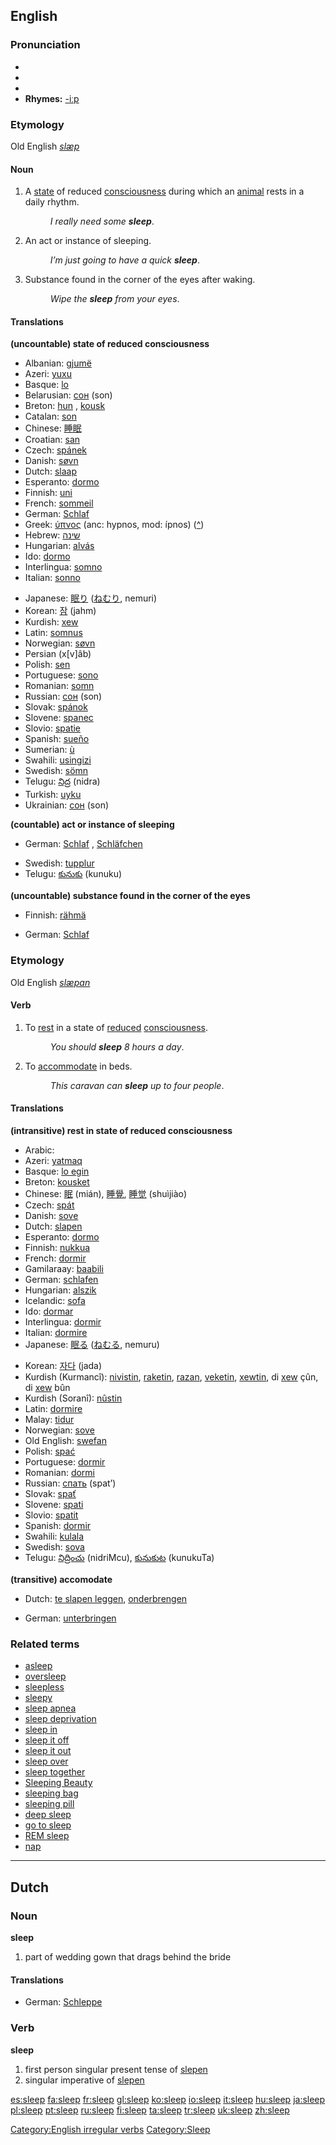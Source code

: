 {{wikipedia}}
==English==

===Pronunciation===
*{{AHD|slēp}}
*{{IPA|/sliːp/}}
*{{SAMPA|/sli:p/}}
*'''Rhymes:''' [[Rhymes:English:-iːp|-iːp]]
===Etymology===
Old English ''[[slæp]]''

====Noun====
{{en-noun|s|-}}

#{{uncountable}} A [[state]] of reduced [[consciousness]] during which an [[animal]] rests in a daily rhythm.
#:''I really need some '''sleep'''''.
#{{countable}} {{informal}} An act or instance of sleeping.
#:''I’m just going to have a quick '''sleep'''''.
#{{uncountable}} Substance found in the corner of the eyes after waking.<!-- slang or colloquial? usage outside Australia? -->
#:''Wipe the '''sleep''' from your eyes''.

====Translations====
'''(uncountable) state of reduced consciousness'''
{{top}}
*Albanian: [[gjumë]]
*Azeri: [[yuxu]]
*Basque: [[lo]]
*Belarusian: [[сон]] (son)
*Breton: [[hun]] {{m}}, [[kousk]] {{m}}
*Catalan: [[son]]
*Chinese: [[睡眠]]
*Croatian: [[san]] {{m}}
*Czech: [[spánek]]
*Danish: [[søvn]]
*Dutch: [[slaap]] {{m}}
*Esperanto: [[dormo]]
*Finnish: [[uni]]
*French: [[sommeil]] {{m}}
*German: [[Schlaf]] {{m}}
*Greek: [[ύπνος]] (anc: hypnos, mod: ípnos) ([[:el:Ύπνος|^]])
*Hebrew: [[שינה]]
*Hungarian: [[alvás]]
*Ido: [[dormo]]
*Interlingua: [[somno]]
*Italian: [[sonno]] {{m}}
{{mid}}
*Japanese: [[眠り]] ([[ねむり]], nemuri)
*Korean: [[잠]] (jahm)
*Kurdish: [[xew]] {{f}}
*Latin: [[somnus]]
*Norwegian: [[søvn]] {{m}}
*Persian {{FAchar|[[خواب]]}} (x[v]âb)
*Polish: [[sen]]
*Portuguese: [[sono]] {{m}}
*Romanian: [[somn]] {{n}}
*Russian: [[сон]] (son) {{m}}
*Slovak: [[spánok]] {{m}}
*Slovene: [[spanec]] {{m}}
*Slovio: [[spatie]]
*Spanish: [[sueño]] {{m}}
*Sumerian: [[ù#Sumerian|ù]]
*Swahili: [[usingizi]]
*Swedish: [[sömn]]
*Telugu: [[నిద్ర]] (nidra)
*Turkish: [[uyku]]
*Ukrainian: [[сон]] (son) {{m}}
{{bottom}}

'''(countable) act or instance of sleeping'''
{{top}}
*German: [[Schlaf]] {{m}}, [[Schläfchen]] {{n}}
{{mid}}
*Swedish: [[tupplur]]
*Telugu: [[కునుకు]] (kunuku)
{{bottom}}

'''(uncountable) substance found in the corner of the eyes'''
{{top}}
*Finnish: [[rähmä]]
{{mid}}
*German: [[Schlaf]] {{m}}
{{bottom}}

===Etymology===
Old English ''[[slæpan]]''

====Verb====
[[Category:English irregular verbs]]
{{en-verb|sleeps|sleeping|slept}}

#{{intransitive}} To [[rest]] in a state of [[reduce]]d [[consciousness]].
#:''You should '''sleep''' 8 hours a day''.
#{{transitive}} To [[accommodate]] in beds.
#:''This caravan can '''sleep''' up to four people''.

====Translations====
'''(intransitive) rest in state of reduced consciousness'''
{{top}}
*Arabic: {{ARchar|[[نائم]]}} {{IPAchar|(ná’im)}}
*Azeri: [[yatmaq]]
*Basque: [[lo egin]]
*Breton: [[kousket]]
*Chinese: [[眠]] (mián), [[睡覺]], [[睡觉]] (shuìjiào)
*Czech: [[spát]]
*Danish: [[sove]]
*Dutch: [[slapen]]
*Esperanto: [[dormo]]
*Finnish: [[nukkua]]
*French: [[dormir]]
*Gamilaraay: [[baabili]]
*German: [[schlafen]]
*Hungarian: [[alszik]]
*Icelandic: [[sofa]]
*Ido: [[dormar]]
*Interlingua: [[dormir]]
*Italian: [[dormire]]
*Japanese: [[眠る]] ([[ねむる]], nemuru)
{{mid}}
*Korean: [[자다]] (jada)
*Kurdish (Kurmancî): [[nivistin]], [[raketin]], [[razan]], [[veketin]], [[xewtin]], di [[xew]] çûn, di [[xew]] bûn
*Kurdish (Soranî): [[nûstin]]
*Latin: [[dormire]]
*Malay: [[tidur]]
*Norwegian: [[sove]]
*Old English: [[swefan]]
*Polish: [[spać]]
*Portuguese: [[dormir]]
*Romanian: [[dormi]]
*Russian: [[спать]] (spat’)
*Slovak: [[spať]]
*Slovene: [[spati]]
*Slovio: [[spatit]]
*Spanish: [[dormir]]
*Swahili: [[kulala]]
*Swedish: [[sova]]
*Telugu: [[నిద్రించు]] (nidriMcu), [[కునుకుట]] (kunukuTa)
{{bottom}}

'''(transitive) accomodate'''
{{top}}
*Dutch: [[te slapen leggen]], [[onderbrengen]]
{{mid}}
*German: [[unterbringen]]
{{bottom}}

===Related terms===
*[[asleep]]
*[[oversleep]]
*[[sleepless]]
*[[sleepy]]
*[[sleep apnea]]
*[[sleep deprivation]]
*[[sleep in]]
*[[sleep it off]]
*[[sleep it out]]
*[[sleep over]]
*[[sleep together]]
*[[Sleeping Beauty]]
*[[sleeping bag]]
*[[sleeping pill]]
*[[deep sleep]]
*[[go to sleep]]
*[[REM sleep]]
*[[nap]]

{{rank|ago|easily|condition|686|sleep|ex|mere|agreement}}

----

==Dutch==

===Noun===
'''sleep'''

# part of wedding gown that drags behind the bride

====Translations====
*German: [[Schleppe]] {{f}}

===Verb===
'''sleep'''

# first person singular present tense of [[slepen]]
# singular imperative of [[slepen]]

[[Category:Sleep]]

[[es:sleep]]
[[fa:sleep]]
[[fr:sleep]]
[[gl:sleep]]
[[ko:sleep]]
[[io:sleep]]
[[it:sleep]]
[[hu:sleep]]
[[ja:sleep]]
[[pl:sleep]]
[[pt:sleep]]
[[ru:sleep]]
[[fi:sleep]]
[[ta:sleep]]
[[tr:sleep]]
[[uk:sleep]]
[[zh:sleep]]